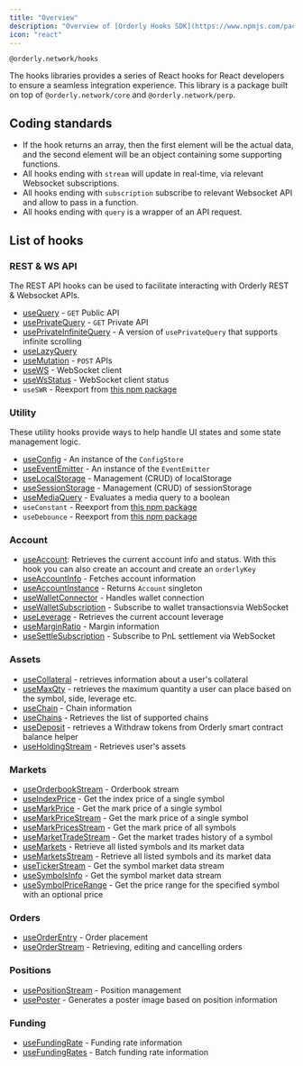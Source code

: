 ```yaml
---
title: "Overview"
description: "Overview of [Orderly Hooks SDK](https://www.npmjs.com/package/@orderly.network/hooks)"
icon: "react"
---
```


`@orderly.network/hooks`

The hooks libraries provides a series of React hooks for React developers to ensure a seamless integration experience. This library is a package built on top of `@orderly.network/core` and `@orderly.network/perp`.

## Coding standards

- If the hook returns an array, then the first element will be the actual data, and the second element will be an object containing some supporting functions.
- All hooks ending with `stream` will update in real-time, via relevant Websocket subscriptions.
- All hooks ending with `subscription` subscribe to relevant Websocket API and allow to pass in a function.
- All hooks ending with `query` is a wrapper of an API request.

## List of hooks

### REST & WS API

The REST API hooks can be used to facilitate interacting with Orderly REST & Websocket APIs.

- [useQuery](/sdks/hooks/api/use-query) - `GET` Public API
- [usePrivateQuery](/sdks/hooks/api/use-private-query) - `GET` Private API
- [usePrivateInfiniteQuery](/sdks/hooks/api/use-private-infinite-query) - A version of `usePrivateQuery` that supports infinite scrolling
- [useLazyQuery](/sdks/hooks/api/use-lazy-query)
- [useMutation](/sdks/hooks/api/use-mutation) - `POST` APIs
- [useWS](/sdks/hooks/api/use-ws) - WebSocket client
- [useWsStatus](/sdks/hooks/api/use-ws-status) - WebSocket client status
- `useSWR` - Reexport from [this npm package](https://www.npmjs.com/package/swr)

### Utility

These utility hooks provide ways to help handle UI states and some state management logic.

- [useConfig](/sdks/hooks/util/use-config) - An instance of the `ConfigStore`
- [useEventEmitter](/sdks/hooks/util/use-event-emitter) - An instance of the `EventEmitter`
- [useLocalStorage](/sdks/hooks/util/use-local-storage) - Management (CRUD) of localStorage
- [useSessionStorage](/sdks/hooks/util/use-session-storage) - Management (CRUD) of sessionStorage
- [useMediaQuery](/sdks/hooks/util/use-media-query) - Evaluates a media query to a boolean
- `useConstant` - Reexport from [this npm package](https://www.npmjs.com/package/use-constant)
- `useDebounce` - Reexport from [this npm package](https://www.npmjs.com/package/use-debounce)

### Account

- [useAccount](/sdks/hooks/account/use-account): Retrieves the current account info and status. With this hook you can also create an account and create an `orderlyKey`
- [useAccountInfo](/sdks/hooks/account/use-account-info) - Fetches account information
- [useAccountInstance](/sdks/hooks/account/use-account-instance) - Returns `Account` singleton
- [useWalletConnector](/sdks/hooks/account/use-wallet-connector) - Handles wallet connection
- [useWalletSubscription](/sdks/hooks/account/use-wallet-subscription) - Subscribe to wallet transactionsvia WebSocket
- [useLeverage](/sdks/hooks/account/use-leverage) - Retrieves the current account leverage
- [useMarginRatio](/sdks/hooks/account/use-margin-ratio) - Margin information
- [useSettleSubscription](/sdks/hooks/account/use-settle-subscription) - Subscribe to PnL settlement via WebSocket

### Assets

- [useCollateral](/sdks/hooks/assets/use-collateral) - retrieves information about a user's collateral
- [useMaxQty](/sdks/hooks/assets/use-max-qty) - retrieves the maximum quantity a user can place based on the symbol, side, leverage etc.
- [useChain](/sdks/hooks/assets/use-chain) - Chain information
- [useChains](/sdks/hooks/assets/use-chains) - Retrieves the list of supported chains
- [useDeposit](/sdks/hooks/assets/use-deposit) - retrieves a Withdraw tokens from Orderly smart contract balance helper
- [useHoldingStream](/sdks/hooks/assets/use-holding-stream) - Retrieves user's assets

### Markets

- [useOrderbookStream](/sdks/hooks/market-data/use-orderbook-stream) - Orderbook stream
- [useIndexPrice](/sdks/hooks/market-data/use-index-price) - Get the index price of a single symbol
- [useMarkPrice](/sdks/hooks/market-data/use-mark-price) - Get the mark price of a single symbol
- [useMarkPriceStream](/sdks/hooks/market-data/use-mark-price-stream) - Get the mark price of a single symbol
- [useMarkPricesStream](/sdks/hooks/market-data/use-mark-prices-stream) - Get the mark price of all symbols
- [useMarketTradeStream](/sdks/hooks/market-data/use-market-trade-stream) - Get the market trades history of a symbol
- [useMarkets](/sdks/hooks/market-data/use-markets) - Retrieve all listed symbols and its market data
- [useMarketsStream](/sdks/hooks/market-data/use-markets-stream) - Retrieve all listed symbols and its market data
- [useTickerStream](sdks/hooks/market-data/use-ticker-stream) - Get the symbol market data stream
- [useSymbolsInfo](sdks/hooks/market-data/market-data/use-symbols-info) - Get the symbol market data stream
- [useSymbolPriceRange](sdks/hooks/market-data/market-data/use-symbol-price-range) - Get the price range for the specified symbol with an optional price

### Orders

- [useOrderEntry](/sdks/hooks/orders/use-order-entry) - Order placement
- [useOrderStream](/sdks/hooks/orders/use-order-stream) - Retrieving, editing and cancelling orders

### Positions

- [usePositionStream](/sdks/hooks/positions/use-position-stream) - Position management
- [usePoster](/sdks/hooks/positions/use-poster) - Generates a poster image based on position information

### Funding

- [useFundingRate](/sdks/hooks/funding/use-funding-rate) - Funding rate information
- [useFundingRates](/sdks/hooks/funding/use-funding-rates) - Batch funding rate information
